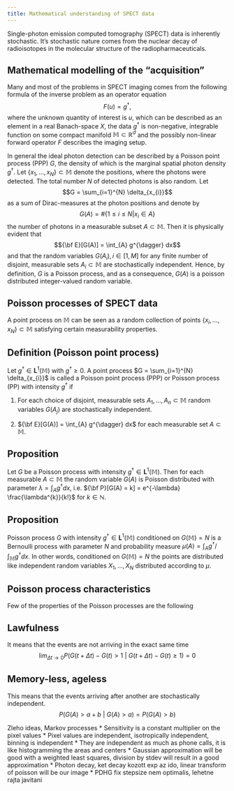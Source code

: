 ```yaml
---
title: Mathematical understanding of SPECT data
---
```


Single-photon emission computed tomography (SPECT) data is inherently stochastic. It's stochastic nature comes from the nuclear decay of radioisotopes in the molecular structure of the radiopharmaceuticals.

## Mathematical modelling of the "acquisition"
Many and most of the problems in SPECT imaging comes from the following formula of the inverse problem as an operator equation
$$
F(u) = g^{\dagger},
$$
where the unknown quantity of interest is $u$, which can be described as an element in a real Banach-space $X$, the data $g^{\dagger}$ is non-negative, integrable function on some compact manifold $\mathbb{M} \subset \mathbb{R}^{d}$ and the possibly non-linear forward operator $F$ describes the imaging setup.

In general the ideal photon detection can be described by a Poisson point process (PPP) $G$, the density of which is the marginal spatial photon density $g^{\dagger}$. Let $\{x_{1}, \dots, x_{N}\} \subset \mathbb{M}$ denote the positions, where the photons were detected. The total number $N$ of detected photons is also random. Let $$G = \sum_{i=1}^{N} \delta_{x_{i}}$$ as a sum of Dirac-measures at the photon positions and denote by $$G(A)= \#\{1 \leq i \leq N | x_{i} \in A \}$$ the number of photons in a measurable subset $A \subset \mathbb{M}$. Then it is physically evident that $${\bf E}[G(A)] = \int_{A} g^{\dagger} dx$$ and that the random variables $G(A_{i}), i\in [1, M]$ for any finite number of disjoint, measurable sets $A_{i} \subset \mathbb{M}$ are stochastically independent. Hence, by definition, $G$ is a Poisson process, and as a consequence, $G(A)$ is a poisson distributed integer-valued random variable.

## Poisson processes of SPECT data
A point process on $\mathbb{M}$ can be seen as a random collection of points $\{ x_{i}, \dots, x_{N} \} \subset \mathbb{M}$ satisfying certain measurability properties. 

::: {.callout-note}
## Definition (Poisson point process)
Let $g^{\dagger} \in \mathbf{L}^{1}(\mathbb{M})$ with $g^{\dagger} \geq 0$. A point process $G = \sum_{i=1}^{N} \delta_{x_{i}}$ is called a Poisson point process (PPP) or Poisson process (PP) with intensity $g^{\dagger}$ if

(1) For each choice of disjoint, measurable sets $A_{1}, \dots, A_{n} \subset \mathbb{M}$ random variables $G(A_{j})$ are stochastically independent. 

(2) ${\bf E}[G(A)] = \int_{A} g^{\dagger} dx$ for each measurable set $A \subset \mathbb{M}$.
:::

::: {.callout-tip}
## Proposition
Let $G$ be a Poisson process with intensity $g^{\dagger} \in \mathbf{L}^{1}(\mathbb{M})$. Then for each measurable $A \subset \mathbb{M}$ the random variable $G(A)$ is Poisson distributed with parameter $\lambda = \int_{A} g^{\dagger} dx$, i.e. ${\bf P}[G(A) = k] = e^{-\lambda} \frac{\lambda^{k}}{k!}$ for $k \in \mathbb{N}$.
:::

::: {.callout-tip}
## Proposition
Poisson process $G$ with intensity $g^{\dagger} \in \mathbf{L}^{1}(\mathbb{M})$ conditioned on $G(\mathbb{M}) = N$ is a Bernoulli process with parameter $N$ and probability measure $\mu(A) = \int_{A} g^{\dagger} / \int_{\mathbb{M}}g^{\dagger}dx.$ In other words, conditioned on $G(\mathbb{M}) = N$ the points are distributed like independent random variables $X_{1}, \dots, X_{N}$ distributed according to $\mu$.
:::

## Poisson process characteristics
Few of the properties of the Poisson processes are the following

::: {.callout-note}
## Lawfulness
It means that the events are not arriving in the exact same time
$$\lim_{\Delta t \rightarrow 0} P(G(t + \Delta t) - G(t) > 1\ |\ G(t + \Delta t) - G(t) \geq 1 ) = 0$$
:::

::: {.callout-note}
## Memory-less, ageless
This means that the events arriving after another are stochastically independent. $$P(G(A) > a + b\ |\ G(A) > a) = P(G(A) > b) $$
:::

Zleho ideas, Markov processes
* Sensitivity is a constant multiplier on the pixel values
* Pixel values are independent, isotropically independent, binning is independent
* They are independent as much as phone calls, it is like histogramming the areas and centers
* Gaussian approximation will be good with a weighted least squares, division by stdev will result in a good approximation
* Photon decay, ket decay kozott exp az ido, linear transform of poisson will be our image
* PDHG fix stepsize nem optimalis, lehetne rajta javitani